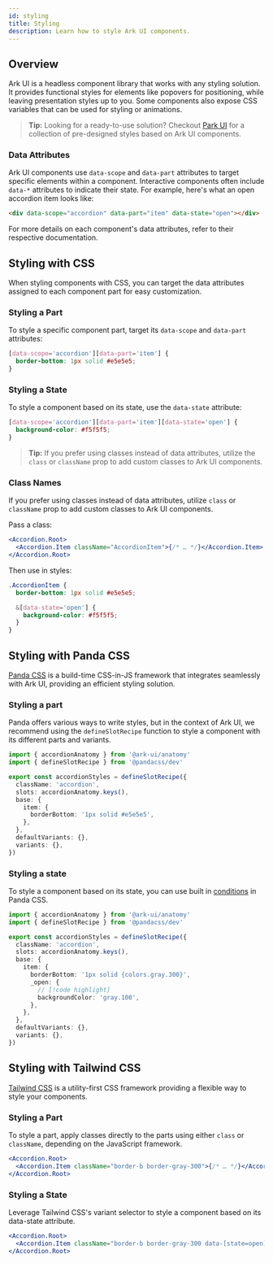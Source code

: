 ```yaml
---
id: styling
title: Styling
description: Learn how to style Ark UI components.
---
```


## Overview

Ark UI is a headless component library that works with any styling solution. It provides functional styles for elements
like popovers for positioning, while leaving presentation styles up to you. Some components also expose CSS variables
that can be used for styling or animations.

> **Tip:** Looking for a ready-to-use solution? Checkout [Park UI](https://park-ui.com) for a collection of pre-designed
> styles based on Ark UI components.

### Data Attributes

Ark UI components use `data-scope` and `data-part` attributes to target specific elements within a component.
Interactive components often include `data-*` attributes to indicate their state. For example, here's what an open
accordion item looks like:

```html
<div data-scope="accordion" data-part="item" data-state="open"></div>
```

For more details on each component's data attributes, refer to their respective documentation.

## Styling with CSS

When styling components with CSS, you can target the data attributes assigned to each component part for easy
customization.

### Styling a Part

To style a specific component part, target its `data-scope` and `data-part` attributes:

```css
[data-scope='accordion'][data-part='item'] {
  border-bottom: 1px solid #e5e5e5;
}
```

### Styling a State

To style a component based on its state, use the `data-state` attribute:

```css
[data-scope='accordion'][data-part='item'][data-state='open'] {
  background-color: #f5f5f5;
}
```

> **Tip:** If you prefer using classes instead of data attributes, utilize the `class` or `className` prop to add custom
> classes to Ark UI components.

### Class Names

If you prefer using classes instead of data attributes, utilize `class` or `className` prop to add custom classes to Ark
UI components.

Pass a class:

```jsx
<Accordion.Root>
  <Accordion.Item className="AccordionItem">{/* … */}</Accordion.Item>
</Accordion.Root>
```

Then use in styles:

```css
.AccordionItem {
  border-bottom: 1px solid #e5e5e5;

  &[data-state='open'] {
    background-color: #f5f5f5;
  }
}
```

## Styling with Panda CSS

[Panda CSS](https://panda-css.com) is a build-time CSS-in-JS framework that integrates seamlessly with Ark UI, providing
an efficient styling solution.

### Styling a part

Panda offers various ways to write styles, but in the context of Ark UI, we recommend using the `defineSlotRecipe`
function to style a component with its different parts and variants.

```ts
import { accordionAnatomy } from '@ark-ui/anatomy'
import { defineSlotRecipe } from '@pandacss/dev'

export const accordionStyles = defineSlotRecipe({
  className: 'accordion',
  slots: accordionAnatomy.keys(),
  base: {
    item: {
      borderBottom: '1px solid #e5e5e5',
    },
  },
  defaultVariants: {},
  variants: {},
})
```

### Styling a state

To style a component based on its state, you can use built in
[conditions](https://panda-css.com/docs/customization/conditions) in Panda CSS.

```ts
import { accordionAnatomy } from '@ark-ui/anatomy'
import { defineSlotRecipe } from '@pandacss/dev'

export const accordionStyles = defineSlotRecipe({
  className: 'accordion',
  slots: accordionAnatomy.keys(),
  base: {
    item: {
      borderBottom: '1px solid {colors.gray.300}',
      _open: {
        // [!code highlight]
        backgroundColor: 'gray.100',
      },
    },
  },
  defaultVariants: {},
  variants: {},
})
```

## Styling with Tailwind CSS

[Tailwind CSS](https://tailwindcss.com/) is a utility-first CSS framework providing a flexible way to style your
components.

### Styling a Part

To style a part, apply classes directly to the parts using either `class` or `className`, depending on the JavaScript
framework.

```jsx
<Accordion.Root>
  <Accordion.Item className="border-b border-gray-300">{/* … */}</Accordion.Item>
</Accordion.Root>
```

### Styling a State

Leverage Tailwind CSS's variant selector to style a component based on its data-state attribute.

```jsx
<Accordion.Root>
  <Accordion.Item className="border-b border-gray-300 data-[state=open]:bg-gray-100">{/* … */}</Accordion.Item>
</Accordion.Root>
```
